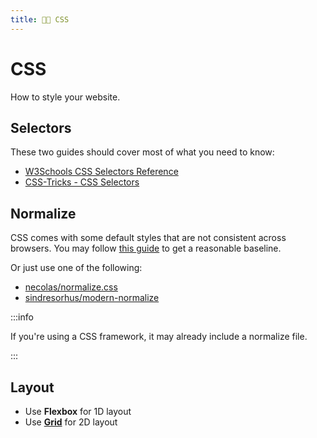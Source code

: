 ```yaml
---
title: 💅🏻 CSS
---
```



# <Icon icon="devicon:css3" inline={true} /> CSS

How to style your website.

## Selectors

These two guides should cover most of what you need to know:

- [W3Schools CSS Selectors Reference](https://www.w3schools.com/cssref/css_selectors.php)
- [CSS-Tricks - CSS Selectors](https://css-tricks.com/css-selectors/)

## Normalize

CSS comes with some default styles that are not consistent across browsers. You may follow [this guide](https://css-tricks.com/alvaro-montoro-css-one-liners-to-improve-almost-every-project/) to get a reasonable baseline.

Or just use one of the following:

- [necolas/normalize.css](https://necolas.github.io/normalize.css/)
- [sindresorhus/modern-normalize](https://github.com/sindresorhus/modern-normalize)

:::info

If you're using a CSS framework, it may already include a normalize file.

:::

## Layout

- Use **Flexbox** for 1D layout
- Use [**Grid**](./css-grid.md) for 2D layout
